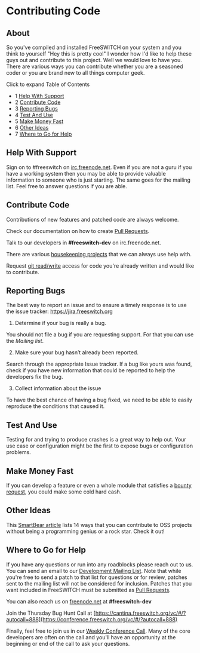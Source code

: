 
# Contributing Code 

 

## About

So you've compiled and installed FreeSWITCH on your system and you think to yourself "Hey this is pretty cool" I wonder how I'd like to help these guys out and contribute to this project. Well we would love to have you. There are various ways you can contribute whether you are a seasoned coder or you are brand new to all things computer geek.

Click to expand Table of Contents

* 1 [Help With Support](#help-with-support)
* 2 [Contribute Code](#contribute-code)
* 3 [Reporting Bugs](#reporting-bugs)
* 4 [Test And Use](#contribute-code)
* 5 [Make Money Fast](#contribute-code)
* 6 [Other Ideas](#contribute-code)
* 7 [Where to Go for Help](#where-to-go-for-help)

## Help With Support

Sign on to #freeswitch on [irc.freenode.net](http://irc.freenode.net). Even if you are not a guru if you have a working system then you may be able to provide valuable information to someone who is just starting. The same goes for the mailing list. Feel free to answer questions if you are able.

## Contribute Code

Contributions of new features and patched code are always welcome.

Check our documentation on how to create [Pull Requests](./Pull-Requests_3966501.mdx#about).

Talk to our developers in **#freeswitch-dev** on irc.freenode.net. 

There are various [housekeeping projects](./Janitorial-Tasks_3965753.mdx#-freeswitch--janitorial-tasks-) that we can always use help with.

Request [git read/write](https://confluence.freeswitch.org/display/FREESWITCH/Tips+for+using+Git) access for code you're already written and would like to contribute.

## Reporting Bugs

The best way to report an issue and to ensure a timely response is to use the issue tracker: <https://jira.freeswitch.org>

1) Determine if your bug is really a bug.

You should not file a bug if you are requesting support. For that you can use the _Mailing list_. 

2) Make sure your bug hasn’t already been reported.

Search through the appropriate Issue tracker. If a bug like yours was found, check if you have new information that could be reported to help the developers fix the bug.

3) Collect information about the issue

To have the best chance of having a bug fixed, we need to be able to easily reproduce the conditions that caused it.

## Test And Use

Testing for and trying to produce crashes is a great way to help out. Your use case or configuration might be the first to expose bugs or configuration problems.

## Make Money Fast

If you can develop a feature or even a whole module that satisfies a [bounty request](./Bounty/index.mdx#about), you could make some cold hard cash.

## Other Ideas

This [SmartBear article](http://blog.smartbear.com/software-quality/bid/167051/14-Ways-to-Contribute-to-Open-Source-without-Being-a-Programming-Genius-or-a-Rock-Star) lists 14 ways that you can contribute to OSS projects without being a programming genius or a rock star. Check it out!

## Where to Go for Help

If you have any questions or run into any roadblocks please reach out to us. You can send an email to our [Development Mailing List](http://lists.freeswitch.org/mailman/listinfo/freeswitch-dev). Note that while you're free to send a patch to that list for questions or for review, patches sent to the mailing list will not be considered for inclusion. Patches that you want included in FreeSWITCH must be submitted as [Pull Requests](./Pull-Requests_3966501.mdx#about).

You can also reach us on [freenode.net](http://freenode.net/) at **#freeswitch-dev**

Join the Thursday Bug Hunt Call at [https://cantina.freeswitch.org/vc/#/?autocall=888](https://conference.freeswitch.org/vc/#/?autocall=888)

Finally, feel free to join us in our [Weekly Conference Call](../ClueCon-Weekly-Conference-call_3965594.mdx#about). Many of the core developers are often on the call and you'll have an opportunity at the beginning or end of the call to ask your questions.



